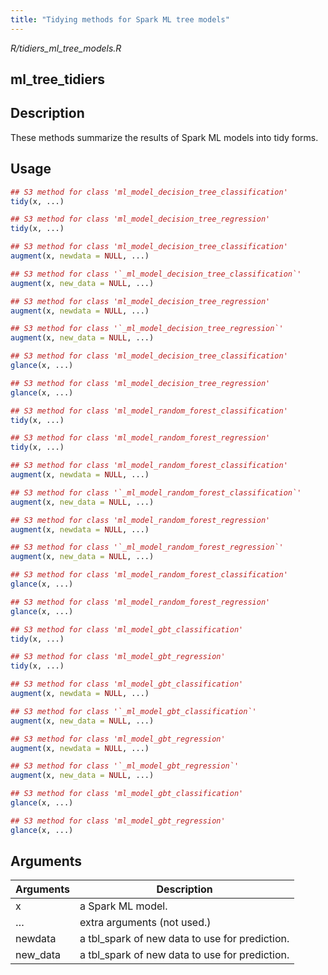```yaml
---
title: "Tidying methods for Spark ML tree models"
---
```


*R/tidiers_ml_tree_models.R*

## ml_tree_tidiers

## Description
These methods summarize the results of Spark ML models into tidy forms. 


## Usage
```r
## S3 method for class 'ml_model_decision_tree_classification'
tidy(x, ...) 

## S3 method for class 'ml_model_decision_tree_regression'
tidy(x, ...) 

## S3 method for class 'ml_model_decision_tree_classification'
augment(x, newdata = NULL, ...) 

## S3 method for class '`_ml_model_decision_tree_classification`'
augment(x, new_data = NULL, ...) 

## S3 method for class 'ml_model_decision_tree_regression'
augment(x, newdata = NULL, ...) 

## S3 method for class '`_ml_model_decision_tree_regression`'
augment(x, new_data = NULL, ...) 

## S3 method for class 'ml_model_decision_tree_classification'
glance(x, ...) 

## S3 method for class 'ml_model_decision_tree_regression'
glance(x, ...) 

## S3 method for class 'ml_model_random_forest_classification'
tidy(x, ...) 

## S3 method for class 'ml_model_random_forest_regression'
tidy(x, ...) 

## S3 method for class 'ml_model_random_forest_classification'
augment(x, newdata = NULL, ...) 

## S3 method for class '`_ml_model_random_forest_classification`'
augment(x, new_data = NULL, ...) 

## S3 method for class 'ml_model_random_forest_regression'
augment(x, newdata = NULL, ...) 

## S3 method for class '`_ml_model_random_forest_regression`'
augment(x, new_data = NULL, ...) 

## S3 method for class 'ml_model_random_forest_classification'
glance(x, ...) 

## S3 method for class 'ml_model_random_forest_regression'
glance(x, ...) 

## S3 method for class 'ml_model_gbt_classification'
tidy(x, ...) 

## S3 method for class 'ml_model_gbt_regression'
tidy(x, ...) 

## S3 method for class 'ml_model_gbt_classification'
augment(x, newdata = NULL, ...) 

## S3 method for class '`_ml_model_gbt_classification`'
augment(x, new_data = NULL, ...) 

## S3 method for class 'ml_model_gbt_regression'
augment(x, newdata = NULL, ...) 

## S3 method for class '`_ml_model_gbt_regression`'
augment(x, new_data = NULL, ...) 

## S3 method for class 'ml_model_gbt_classification'
glance(x, ...) 

## S3 method for class 'ml_model_gbt_regression'
glance(x, ...) 
```

## Arguments
|Arguments|Description|
|---|---|
| x | a Spark ML model. |
| ... | extra arguments (not used.) |
| newdata | a tbl_spark of new data to use for prediction. |
| new_data | a tbl_spark of new data to use for prediction. |







